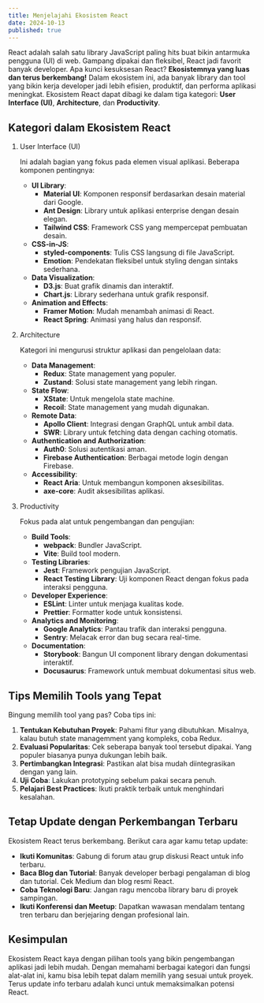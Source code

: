 ```yaml
---
title: Menjelajahi Ekosistem React
date: 2024-10-13
published: true
---
```


React adalah salah satu library JavaScript paling hits buat bikin antarmuka pengguna (UI) di web. Gampang dipakai dan fleksibel, React jadi favorit banyak developer. Apa kunci kesuksesan React? **Ekosistemnya yang luas dan terus berkembang!** Dalam ekosistem ini, ada banyak library dan tool yang bikin kerja developer jadi lebih efisien, produktif, dan performa aplikasi meningkat. Ekosistem React dapat dibagi ke dalam tiga kategori: **User Interface (UI)**, **Architecture**, dan **Productivity**. 

## Kategori dalam Ekosistem React

1. User Interface (UI)
    
    Ini adalah bagian yang fokus pada elemen visual aplikasi. Beberapa komponen pentingnya:
    
    - **UI Library**:
        - **Material UI**: Komponen responsif berdasarkan desain material dari Google.
        - **Ant Design**: Library untuk aplikasi enterprise dengan desain elegan.
        - **Tailwind CSS**: Framework CSS yang mempercepat pembuatan desain.
    - **CSS-in-JS**:
        - **styled-components**: Tulis CSS langsung di file JavaScript.
        - **Emotion**: Pendekatan fleksibel untuk styling dengan sintaks sederhana.
    - **Data Visualization**:
        - **D3.js**: Buat grafik dinamis dan interaktif.
        - **Chart.js**: Library sederhana untuk grafik responsif.
    - **Animation and Effects**:
        - **Framer Motion**: Mudah menambah animasi di React.
        - **React Spring**: Animasi yang halus dan responsif.
2. Architecture
    
    Kategori ini mengurusi struktur aplikasi dan pengelolaan data:
    
    - **Data Management**:
        - **Redux**: State management yang populer.
        - **Zustand**: Solusi state management yang lebih ringan.
    - **State Flow**:
        - **XState**: Untuk mengelola state machine.
        - **Recoil**: State management yang mudah digunakan.
    - **Remote Data**:
        - **Apollo Client**: Integrasi dengan GraphQL untuk ambil data.
        - **SWR**: Library untuk fetching data dengan caching otomatis.
    - **Authentication and Authorization**:
        - **Auth0**: Solusi autentikasi aman.
        - **Firebase Authentication**: Berbagai metode login dengan Firebase.
    - **Accessibility**:
        - **React Aria**: Untuk membangun komponen aksesibilitas.
        - **axe-core**: Audit aksesibilitas aplikasi.
3. Productivity
    
    Fokus pada alat untuk pengembangan dan pengujian:
    
    - **Build Tools**:
        - **webpack**: Bundler JavaScript.
        - **Vite**: Build tool modern.
    - **Testing Libraries**:
        - **Jest**: Framework pengujian JavaScript.
        - **React Testing Library**: Uji komponen React dengan fokus pada interaksi pengguna.
    - **Developer Experience**:
        - **ESLint**: Linter untuk menjaga kualitas kode.
        - **Prettier**: Formatter kode untuk konsistensi.
    - **Analytics and Monitoring**:
        - **Google Analytics**: Pantau trafik dan interaksi pengguna.
        - **Sentry**: Melacak error dan bug secara real-time.
    - **Documentation**:
        - **Storybook**: Bangun UI component library dengan dokumentasi interaktif.
        - **Docusaurus**: Framework untuk membuat dokumentasi situs web.

## Tips Memilih Tools yang Tepat

Bingung memilih tool yang pas? Coba tips ini:

1. **Tentukan Kebutuhan Proyek**: Pahami fitur yang dibutuhkan. Misalnya, kalau butuh state managemment yang kompleks, coba Redux.
2. **Evaluasi Popularitas**: Cek seberapa banyak tool tersebut dipakai. Yang populer biasanya punya dukungan lebih baik.
3. **Pertimbangkan Integrasi**: Pastikan alat bisa mudah diintegrasikan dengan yang lain.
4. **Uji Coba**: Lakukan prototyping sebelum pakai secara penuh.
5. **Pelajari Best Practices**: Ikuti praktik terbaik untuk menghindari kesalahan.

## Tetap Update dengan Perkembangan Terbaru

Ekosistem React terus berkembang. Berikut cara agar kamu tetap update:

- **Ikuti Komunitas**: Gabung di forum atau grup diskusi React untuk info terbaru.
- **Baca Blog dan Tutorial**: Banyak developer berbagi pengalaman di blog dan tutorial. Cek Medium dan blog resmi React.
- **Coba Teknologi Baru**: Jangan ragu mencoba library baru di proyek sampingan.
- **Ikuti Konferensi dan Meetup**: Dapatkan wawasan mendalam tentang tren terbaru dan berjejaring dengan profesional lain.

## Kesimpulan

Ekosistem React kaya dengan pilihan tools yang bikin pengembangan aplikasi jadi lebih mudah. Dengan memahami berbagai kategori dan fungsi alat-alat ini, kamu bisa lebih tepat dalam memilih yang sesuai untuk proyek. Terus update info terbaru adalah kunci untuk memaksimalkan potensi React.